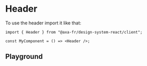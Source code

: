 
<Meta of={HeaderClientStories} name="Header Client" />

# Header

To use the header import it like that:

```tsx title="test.js"
import { Header } from "@axa-fr/design-system-react/client";

const MyComponent = () => <Header />;
```

## Playground

<Canvas of={HeaderClientStories.Playground} />

<Controls story="Header" />
